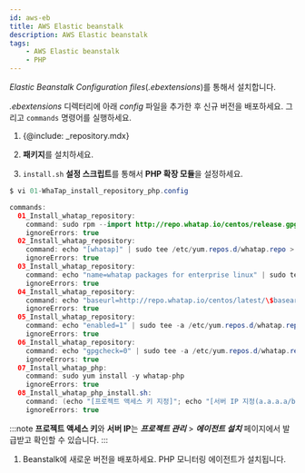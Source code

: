 ```yaml
---
id: aws-eb
title: AWS Elastic beanstalk
description: AWS Elastic beanstalk
tags:
    - AWS Elastic beanstalk
    - PHP
---
```


*Elastic Beanstalk Configuration files*(*.ebextensions*)를 통해서 설치합니다. 

*.ebextensions* 디렉터리에 아래 *config* 파일을 추가한 후 신규 버전을 배포하세요. 그리고 `commands` 명령어를 실행하세요.
 
1. {@include: _repository.mdx} 

1. **패키지**를 설치하세요.

1. `install.sh` **설정 스크립트**를 통해서 **PHP 확장 모듈**을 설정하세요.

  ```java title=SH
  $ vi 01-WhaTap_install_repository_php.config

  commands:
    01_Install_whatap_repository:
      command: sudo rpm --import http://repo.whatap.io/centos/release.gpg
      ignoreErrors: true
    02_Install_whatap_repository:
      command: echo "[whatap]" | sudo tee /etc/yum.repos.d/whatap.repo > /dev/null
      ignoreErrors: true
    03_Install_whatap_repository:
      command: echo "name=whatap packages for enterprise linux" | sudo tee -a /etc/yum.repos.d/whatap.repo > /dev/null
      ignoreErrors: true
    04_Install_whatap_repository:
      command: echo "baseurl=http://repo.whatap.io/centos/latest/\$basearch" | sudo tee -a /etc/yum.repos.d/whatap.repo > /dev/null
      ignoreErrors: true
    05_Install_whatap_repository:
      command: echo "enabled=1" | sudo tee -a /etc/yum.repos.d/whatap.repo > /dev/null
      ignoreErrors: true
    06_Install_whatap_repository:
      command: echo "gpgcheck=0" | sudo tee -a /etc/yum.repos.d/whatap.repo > /dev/null
      ignoreErrors: true
    07_Install_whatap_php:
      command: sudo yum install -y whatap-php
      ignoreErrors: true
    08_Install_whatap_php_install.sh:
      command: (echo "[프로젝트 액세스 키 지정]"; echo "[서버 IP 지정(a.a.a.a/b.b.b.b)")| sudo /usr/whatap/php/install.sh
      ignoreErrors: true
  ```
:::note
**프로젝트 액세스 키**와 **서버 IP**는 ***프로젝트 관리*** > ***에이전트 설치*** 페이지에서 발급받고 확인할 수 있습니다.
:::

1. Beanstalk에 새로운 버전을 배포하세요. PHP 모니터링 에이전트가 설치됩니다.